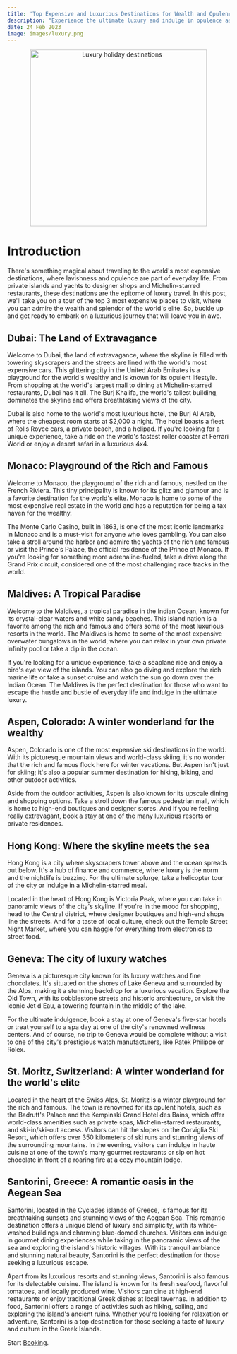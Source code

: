 ```yaml
---
title: 'Top Expensive and Luxurious Destinations for Wealth and Opulence'
description: "Experience the ultimate luxury and indulge in opulence as we take you on a journey to the world's most expensive travel destinations."
date: 24 Feb 2023
image: images/luxury.png
---
```


<center>
  <img src="/images/luxury.png" alt="Luxury holiday destinations" width="400" />
</center>

# Introduction

There's something magical about traveling to the world's most expensive destinations, where lavishness and opulence are part of everyday life. From private islands and yachts to designer shops and Michelin-starred restaurants, these destinations are the epitome of luxury travel. In this post, we'll take you on a tour of the top 3 most expensive places to visit, where you can admire the wealth and splendor of the world's elite. So, buckle up and get ready to embark on a luxurious journey that will leave you in awe.

## Dubai: The Land of Extravagance

Welcome to Dubai, the land of extravagance, where the skyline is filled with towering skyscrapers and the streets are lined with the world's most expensive cars. This glittering city in the United Arab Emirates is a playground for the world's wealthy and is known for its opulent lifestyle. From shopping at the world's largest mall to dining at Michelin-starred restaurants, Dubai has it all. The Burj Khalifa, the world's tallest building, dominates the skyline and offers breathtaking views of the city.

Dubai is also home to the world's most luxurious hotel, the Burj Al Arab, where the cheapest room starts at $2,000 a night. The hotel boasts a fleet of Rolls Royce cars, a private beach, and a helipad. If you're looking for a unique experience, take a ride on the world's fastest roller coaster at Ferrari World or enjoy a desert safari in a luxurious 4x4.

## Monaco: Playground of the Rich and Famous

Welcome to Monaco, the playground of the rich and famous, nestled on the French Riviera. This tiny principality is known for its glitz and glamour and is a favorite destination for the world's elite. Monaco is home to some of the most expensive real estate in the world and has a reputation for being a tax haven for the wealthy.

The Monte Carlo Casino, built in 1863, is one of the most iconic landmarks in Monaco and is a must-visit for anyone who loves gambling. You can also take a stroll around the harbor and admire the yachts of the rich and famous or visit the Prince's Palace, the official residence of the Prince of Monaco. If you're looking for something more adrenaline-fueled, take a drive along the Grand Prix circuit, considered one of the most challenging race tracks in the world.

## Maldives: A Tropical Paradise

Welcome to the Maldives, a tropical paradise in the Indian Ocean, known for its crystal-clear waters and white sandy beaches. This island nation is a favorite among the rich and famous and offers some of the most luxurious resorts in the world. The Maldives is home to some of the most expensive overwater bungalows in the world, where you can relax in your own private infinity pool or take a dip in the ocean.

If you're looking for a unique experience, take a seaplane ride and enjoy a bird's eye view of the islands. You can also go diving and explore the rich marine life or take a sunset cruise and watch the sun go down over the Indian Ocean. The Maldives is the perfect destination for those who want to escape the hustle and bustle of everyday life and indulge in the ultimate luxury.

## Aspen, Colorado: A winter wonderland for the wealthy

Aspen, Colorado is one of the most expensive ski destinations in the world. With its picturesque mountain views and world-class skiing, it's no wonder that the rich and famous flock here for winter vacations. But Aspen isn't just for skiing; it's also a popular summer destination for hiking, biking, and other outdoor activities.

Aside from the outdoor activities, Aspen is also known for its upscale dining and shopping options. Take a stroll down the famous pedestrian mall, which is home to high-end boutiques and designer stores. And if you're feeling really extravagant, book a stay at one of the many luxurious resorts or private residences.

## Hong Kong: Where the skyline meets the sea

Hong Kong is a city where skyscrapers tower above and the ocean spreads out below. It's a hub of finance and commerce, where luxury is the norm and the nightlife is buzzing. For the ultimate splurge, take a helicopter tour of the city or indulge in a Michelin-starred meal.

Located in the heart of Hong Kong is Victoria Peak, where you can take in panoramic views of the city's skyline. If you're in the mood for shopping, head to the Central district, where designer boutiques and high-end shops line the streets. And for a taste of local culture, check out the Temple Street Night Market, where you can haggle for everything from electronics to street food.

## Geneva: The city of luxury watches

Geneva is a picturesque city known for its luxury watches and fine chocolates. It's situated on the shores of Lake Geneva and surrounded by the Alps, making it a stunning backdrop for a luxurious vacation. Explore the Old Town, with its cobblestone streets and historic architecture, or visit the iconic Jet d'Eau, a towering fountain in the middle of the lake.

For the ultimate indulgence, book a stay at one of Geneva's five-star hotels or treat yourself to a spa day at one of the city's renowned wellness centers. And of course, no trip to Geneva would be complete without a visit to one of the city's prestigious watch manufacturers, like Patek Philippe or Rolex.

## St. Moritz, Switzerland: A winter wonderland for the world's elite

Located in the heart of the Swiss Alps, St. Moritz is a winter playground for the rich and famous. The town is renowned for its opulent hotels, such as the Badrutt's Palace and the Kempinski Grand Hotel des Bains, which offer world-class amenities such as private spas, Michelin-starred restaurants, and ski-in/ski-out access. Visitors can hit the slopes on the Corviglia Ski Resort, which offers over 350 kilometers of ski runs and stunning views of the surrounding mountains. In the evening, visitors can indulge in haute cuisine at one of the town's many gourmet restaurants or sip on hot chocolate in front of a roaring fire at a cozy mountain lodge.

## Santorini, Greece: A romantic oasis in the Aegean Sea

Santorini, located in the Cyclades islands of Greece, is famous for its breathtaking sunsets and stunning views of the Aegean Sea. This romantic destination offers a unique blend of luxury and simplicity, with its white-washed buildings and charming blue-domed churches. Visitors can indulge in gourmet dining experiences while taking in the panoramic views of the sea and exploring the island's historic villages. With its tranquil ambiance and stunning natural beauty, Santorini is the perfect destination for those seeking a luxurious escape.

Apart from its luxurious resorts and stunning views, Santorini is also famous for its delectable cuisine. The island is known for its fresh seafood, flavorful tomatoes, and locally produced wine. Visitors can dine at high-end restaurants or enjoy traditional Greek dishes at local tavernas. In addition to food, Santorini offers a range of activities such as hiking, sailing, and exploring the island's ancient ruins. Whether you're looking for relaxation or adventure, Santorini is a top destination for those seeking a taste of luxury and culture in the Greek Islands.

Start <a href='https://www.booking.com/'>Booking</a>.
